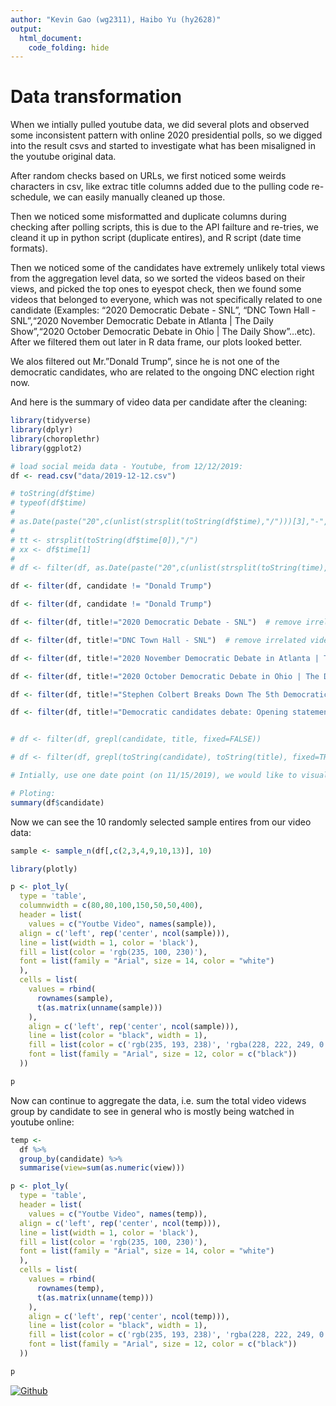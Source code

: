 ```yaml
---
author: "Kevin Gao (wg2311), Haibo Yu (hy2628)"
output: 
  html_document:
    code_folding: hide
---
```

# Data transformation

When we intially pulled youtube data, we did several plots and observed some inconsistent pattern with online 2020 presidential polls, so we digged into the result csvs and started to investigate what has been misaligned in the youtube original data.

After random checks based on URLs, we first noticed some weirds characters in csv, like extrac title columns added due to the pulling code re-schedule, we can easily manually cleaned up those. 

Then we noticed some misformatted and duplicate columns during checking after polling scripts, this is due to the API failture and re-tries, we cleand it up in python script (duplicate entires), and R script (date time formats).

Then we noticed some of the candidates have extremely unlikely total views from the aggregation level data, so we sorted the videos based on their views, and picked the top ones to eyespot check, then we found some videos that belonged to everyone, which was not specifically related to one candidate (Examples: "2020 Democratic Debate - SNL", "DNC Town Hall - SNL","2020 November Democratic Debate in Atlanta | The Daily Show","2020 October Democratic Debate in Ohio | The Daily Show"...etc). After we filtered them out later in R data frame, our plots looked better.

We alos filtered out Mr."Donald Trump", since he is not one of the democratic candidates, who are related to the ongoing DNC election right now.

And here is the summary of video data per candidate after the cleaning:

```r
library(tidyverse)
library(dplyr)
library(choroplethr)
library(ggplot2)

# load social meida data - Youtube, from 12/12/2019:
df <- read.csv("data/2019-12-12.csv")

# toString(df$time)
# typeof(df$time)
# 
# as.Date(paste("20",c(unlist(strsplit(toString(df$time),"/")))[3],"-",c(unlist(strsplit(toString(df$time),"/")))[1],"-",c(unlist(strsplit(toString(df$time),"/")))[2],sep=""), format = "%Y-%m-%d")
# 
# tt <- strsplit(toString(df$time[0]),"/")
# xx <- df$time[1]
# 
# df <- filter(df, as.Date(paste("20",c(unlist(strsplit(toString(time),"/")))[3],"-",c(unlist(strsplit(toString(time),"/")))[1],"-",c(unlist(strsplit(toString(time),"/")))[2],sep=""), format = "%Y-%m-%d") > as.Date("2019-1-1", format = "%Y-%m-%d")) 

df <- filter(df, candidate != "Donald Trump") 

df <- filter(df, candidate != "Donald Trump")

df <- filter(df, title!="2020 Democratic Debate - SNL")  # remove irrelated videos

df <- filter(df, title!="DNC Town Hall - SNL")  # remove irrelated videos

df <- filter(df, title!="2020 November Democratic Debate in Atlanta | The Daily Show")  # remove irrelated videos

df <- filter(df, title!="2020 October Democratic Debate in Ohio | The Daily Show")  # remove irrelated videos

df <- filter(df, title!="Stephen Colbert Breaks Down The 5th Democratic Presidential Debate")  # remove irrelated videos

df <- filter(df, title!="Democratic candidates debate: Opening statements l ABC News")  # remove irrelated videos


# df <- filter(df, grepl(candidate, title, fixed=FALSE)) 

# df <- filter(df, grepl(toString(candidate), toString(title), fixed=TRUE)) #remove due to huge lost of data

# Intially, use one date point (on 11/15/2019), we would like to visualize and rank these total popularity of each candiates on youtube:

# Ploting:
summary(df$candidate)
```

Now we can see the 10 randomly selected sample entires from our video data:
```r
sample <- sample_n(df[,c(2,3,4,9,10,13)], 10)

library(plotly)

p <- plot_ly(
  type = 'table',
  columnwidth = c(80,80,100,150,50,50,400),
  header = list(
    values = c("Youtbe Video", names(sample)),
  align = c('left', rep('center', ncol(sample))),
  line = list(width = 1, color = 'black'),
  fill = list(color = 'rgb(235, 100, 230)'),
  font = list(family = "Arial", size = 14, color = "white")
  ),
  cells = list(
    values = rbind(
      rownames(sample), 
      t(as.matrix(unname(sample)))
    ),
    align = c('left', rep('center', ncol(sample))),
    line = list(color = "black", width = 1),
    fill = list(color = c('rgb(235, 193, 238)', 'rgba(228, 222, 249, 0.65)')),
    font = list(family = "Arial", size = 12, color = c("black"))
  ))

p
```

Now can continue to aggregate the data, i.e. sum the total video videws group by candidate to see in general who is mostly being watched in youtube online:
```r

temp <- 
  df %>%
  group_by(candidate) %>%
  summarise(view=sum(as.numeric(view)))

p <- plot_ly(
  type = 'table',
  header = list(
    values = c("Youtbe Video", names(temp)),
  align = c('left', rep('center', ncol(temp))),
  line = list(width = 1, color = 'black'),
  fill = list(color = 'rgb(235, 100, 230)'),
  font = list(family = "Arial", size = 14, color = "white")
  ),
  cells = list(
    values = rbind(
      rownames(temp), 
      t(as.matrix(unname(temp)))
    ),
    align = c('left', rep('center', ncol(temp))),
    line = list(color = "black", width = 1),
    fill = list(color = c('rgb(235, 193, 238)', 'rgba(228, 222, 249, 0.65)')),
    font = list(family = "Arial", size = 12, color = c("black"))
  ))

p
```






[![Github](imgs/GitHub.png)](https://github.com/columbia-dsi/SocialMediaElection2020)